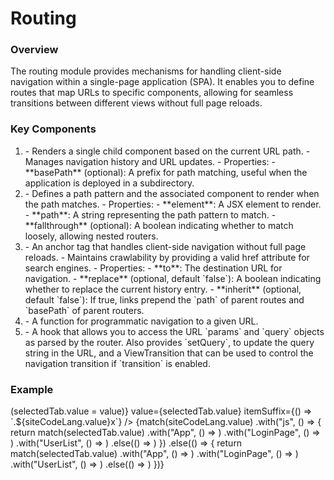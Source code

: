 

# Routing

### Overview

The routing module provides mechanisms for handling client-side 
navigation within a single-page application (SPA). It enables 
you to define routes that map URLs to specific components, 
allowing for seamless transitions between different views without 
full page reloads.

### Key Components

1. <CodePreview data={routerTypePreview} />
    - Renders a single child component based on the current URL path.
    - Manages navigation history and URL updates.
    - Properties:
        - **basePath** (optional): A prefix for path matching, useful
          when the application is deployed in a subdirectory.
2. <CodePreview data={routeTypePreview} />
    - Defines a path pattern and the associated component to render when
      the path matches.
    - Properties:
        - **element**: A JSX element to render.
        - **path**: A string representing the path pattern to match.
        - **fallthrough** (optional): A boolean indicating whether to
          match loosely, allowing nested routers.
3. <CodePreview data={linkTypePreview} />
    - An anchor tag that handles client-side navigation without full
      page reloads.
    - Maintains crawlability by providing a valid href attribute for
      search engines.
    - Properties:
        - **to**: The destination URL for navigation.
        - **replace** (optional, default `false`): A boolean
          indicating whether to replace the current history entry.
        - **inherit** (optional, default `false`): If true, links prepend 
          the `path` of parent routes and `basePath` of parent routers.
4. <CodePreview data={navigateTypePreview} />
    - A function for programmatic navigation to a given URL. 
5. <CodePreview data={useRouterTypePreview} />
    - A hook that allows you to access the URL `params` and `query`
      objects as parsed by the router. Also provides `setQuery`, to 
      update the query string in the URL, and a <ExternalLink href="https://developer.mozilla.org/en-US/docs/Web/API/ViewTransition">ViewTransition</ExternalLink> <CodePreview data={refTypePreview} />
      that can be used to control the navigation transition if `transition` is enabled.

### Example

<div>
  <div className="not-prose">
    <TabGroup
      items={["App", "LoginPage", "UserList", "UserPage"]}
      onSelect={(value) => (selectedTab.value = value)}
      value={selectedTab.value}
      itemSuffix={() => `.${siteCodeLang.value}x`}
    />
    {match(siteCodeLang.value)
        .with("js", () => { 
          return match(selectedTab.value)
            .with("App", () => <ExampleApp />)
            .with("LoginPage", () => <ExampleLoginPage />)
            .with("UserList", () => <ExampleUserList />)
            .else(() => <ExampleUserPage />)
        })
        .else(() => {
          return match(selectedTab.value)
            .with("App", () => <ExampleApp />)
            .with("LoginPage", () => <ExampleLoginPage />)
            .with("UserList", () => <ExampleUserListTS />)
            .else(() => <ExampleUserPage />)
        })}
  </div>
</div>
